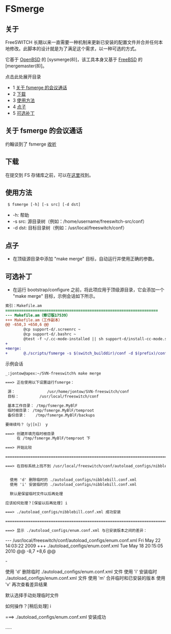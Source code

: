 # FSmerge

## 关于

FreeSWITCH 长期以来一直需要一种机制来更新已安装的配置文件并合并任何本地修改。此脚本的设计就是为了满足这个需求，以一种可选的方式。

它基于 [OpenBSD](http://www.openbsd.org/cgi-bin/man.cgi?query=sysmerge&apropos=0&sektion=0&manpath=OpenBSD+Current&arch=i386&format=html) 的 [sysmerge(8)]，该工具本身又基于 [FreeBSD](http://www.freebsd.org/cgi/man.cgi?query=mergemaster&apropos=0&sektion=0&manpath=FreeBSD+8.0-RELEASE&format=html) 的 [mergemaster(8)]。

点击此处展开目录

* 1 [关于 fsmerge 的会议通话](#conference-call-about-fsmerge)
* 2 [下载](#download)
* 3 [使用方法](#usage)
* 4 [点子](#ideas)
* 5 [可选补丁](#optional-patches)

## 关于 fsmerge 的会议通话

约翰谈到了 fsmerge [收听](http://www.voicenetwork.ca/freeswitch/fsmerge/johntow%5Ffsmerge.mp3)

## 下载

在提交到 FS 存储库之前，可以在[这里](http://svn.slic.com/ext/jontow/freeswitch/misc/fsmerge)找到。

## 使用方法

```xml
 $ fsmerge [-h] [-s src] [-d dst]
```

* \-h: 帮助
* \-s src: 源目录树（例如：/home/username/freeswitch-src/conf）
* \-d dst: 目标目录树（例如：/usr/local/freeswitch/conf）

## 点子

* 在顶级源目录中添加 "make merge" 目标，自动运行并使用正确的参数。

## 可选补丁

* 在运行 bootstrap/configure 之前，将此项应用于顶级源目录，它会添加一个 "make merge" 目标，示例会话如下所示。

```diff
索引：Makefile.am
===================================================================
--- Makefile.am（修订版17539）
+++ Makefile.am（工作副本）
@@ -650,3 +650,6 @@
        @cp support-d/.screenrc ~
        @cp support-d/.bashrc ~
        @test -f ~/.cc-mode-installed || sh support-d/install-cc-mode.sh && touch ~/.cc-mode-installed
+
+merge:
+       @./scripts/fsmerge -s $(switch_builddir)/conf -d $(prefix)/conf
```

示例会话

```xml
_:jontow@apex:~/SVN-freeswitch% make merge

===> 正在使用以下设置运行fsmerge：

 源：              /usr/home/jontow/SVN-freeswitch/conf
 目标：         /usr/local/freeswitch/conf

 基本工作目录： /tmp/fsmerge.MyBlF
 临时根目录： /tmp/fsmerge.MyBlF/temproot
 备份目录：    /tmp/fsmerge.MyBlF/backups

要继续吗？（y|[n]） y

===> 创建并填充临时根目录
     在 /tmp/fsmerge.MyBlF/temproot 下

===> 开始比较

========================================================================

===> 在目标系统上找不到 /usr/local/freeswitch/conf/autoload_configs/nibblebill.conf.xml


  使用 'd' 删除临时的 ./autoload_configs/nibblebill.conf.xml
  使用 'i' 安装临时的 ./autoload_configs/nibblebill.conf.xml

  默认是保留临时文件以后再处理

应该如何处理？[保留以后再处理] i

===> ./autoload_configs/nibblebill.conf.xml 成功安装

========================================================================

===> 显示 ./autoload_configs/enum.conf.xml 与已安装版本之间的差异：
```

--- /usr/local/freeswitch/conf/autoload_configs/enum.conf.xml   Fri May 22 14:03:22 2009
+++ ./autoload_configs/enum.conf.xml    Tue May 18 20:15:05 2010
@@ -8,7 +8,6 @@
 
   <routes>
     <route service="E2U+SIP" regex="sip:(.*)" replace="sofia/${use_profile}/$1"/>
-    <!--<route service="E2U+IAX2" regex="iax2:(.*)" replace="iax/$1"/>-->
     <!--<route service="E2U+XMPP" regex="XMPP:(.*)" replace="dingaling/$${xmpp_server_profile}/$1"/>-->
   </routes>
 </configuration>

  使用 'd' 删除临时 ./autoload_configs/enum.conf.xml 文件
  使用 'i' 安装临时 ./autoload_configs/enum.conf.xml 文件
  使用 'm' 合并临时和已安装的版本
  使用 'v' 再次查看差异结果

  默认选择手动处理临时文件

如何操作？[稍后处理] i

===> ./autoload_configs/enum.conf.xml 安装成功

.....